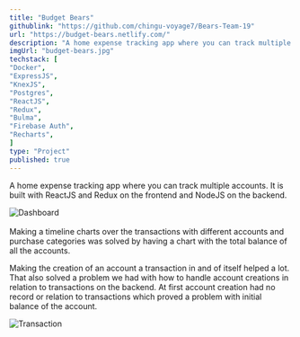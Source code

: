 ```yaml
---
title: "Budget Bears"
githublink: "https://github.com/chingu-voyage7/Bears-Team-19"
url: "https://budget-bears.netlify.com/"
description: "A home expense tracking app where you can track multiple accounts."
imgUrl: "budget-bears.jpg"
techstack: [
"Docker",
"ExpressJS",
"KnexJS",
"Postgres",
"ReactJS",
"Redux",
"Bulma",
"Firebase Auth",
"Recharts",
]
type: "Project"
published: true
---
```


A home expense tracking app where you can track multiple accounts. It is built with ReactJS and Redux on the frontend and NodeJS on the backend.

<div class="w-64 mx-auto my-4 md:float-right md:ml-4 md:mt-5">
  <img src="../../assets/projects/budget-bears_dashboard.png" alt="Dashboard" />
</div>
<br />
Making a timeline charts over the transactions with different accounts and purchase categories was solved by having a chart with the total balance of all the accounts.

Making the creation of an account a transaction in and of itself helped a lot. That also solved a problem we had with how to handle account creations in relation to transactions on the backend. At first account creation had no record or relation to transactions which proved a problem with initial balance of the account.

<div class="w-64 mx-auto my-4 md:float-left md:mr-4 md:mt-5">
  <img
    src="../../assets/projects/budget-bears_transaction.png"
    alt="Transaction"
  />
</div>
<br />
<div class="clearfix"></div>
